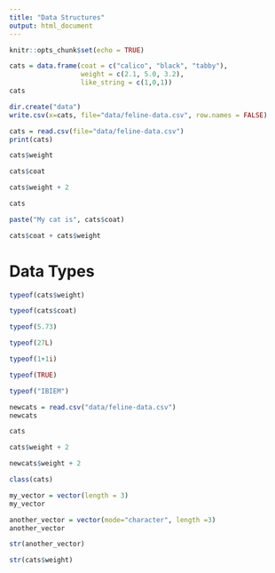```yaml
---
title: "Data Structures"
output: html_document
---
```


```r
knitr::opts_chunk$set(echo = TRUE)
```

```r
cats = data.frame(coat = c("calico", "black", "tabby"),
                  weight = c(2.1, 5.0, 3.2),
                  like_string = c(1,0,1))
cats
```


```r
dir.create("data")
write.csv(x=cats, file="data/feline-data.csv", row.names = FALSE)
```

```r
cats = read.csv(file="data/feline-data.csv")
print(cats)
```

```r
cats$weight
```

```r
cats$coat
```

```r
cats$weight + 2
```

```r
cats
```

```r
paste("My cat is", cats$coat)
```

```r
cats$coat + cats$weight
```

# Data Types
```r
typeof(cats$weight)
```

```r
typeof(cats$coat)
```


```r
typeof(5.73)
```

```r
typeof(27L)
```
```r
typeof(1+1i)
```

```r
typeof(TRUE)
```

```r
typeof("IBIEM")
```

```r
newcats = read.csv("data/feline-data.csv")
newcats
```
```r
cats
```
```r
cats$weight + 2
```

```r
newcats$weight + 2
```

```r
class(cats)
```
```r
my_vector = vector(length = 3)
my_vector
```

```r
another_vector = vector(mode="character", length =3)
another_vector
```

```r
str(another_vector)
```


```r
str(cats$weight)
```

